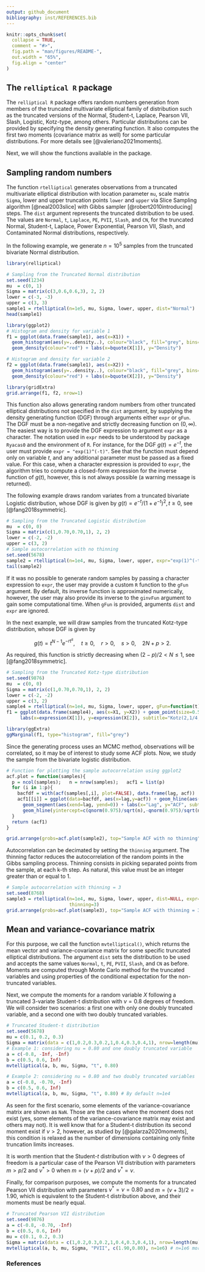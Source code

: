 ```yaml
---
output: github_document
bibliography: inst/REFERENCES.bib
---
```


<!-- README.md is generated from README.Rmd. Please edit that file -->

```r
knitr::opts_chunk$set(
  collapse = TRUE,
  comment = "#>",
  fig.path = "man/figures/README-",
  out.width = "65%",
  fig.align = "center"
)
```

## The `relliptical R` package

The `relliptical R` package offers random numbers generation from members of the truncated multivariate elliptical family of distribution such as the truncated versions of the Normal, Student-t, Laplace, Pearson VII, Slash, Logistic, Kotz-type, among others. Particular distributions can be provided by specifying the density generating function. It also computes the first two moments (covariance matrix as well) for some particular distributions. For more details see [@valeriano2021moments].

Next, we will show the functions available in the package.

## Sampling random numbers
The function `rtelliptical` generates observations from a truncated multivariate elliptical distribution with location parameter `mu`, scale matrix `Sigma`, lower and upper truncation points `lower` and `upper` via Slice Sampling algorithm [@neal2003slice] with Gibbs sampler [@robert2010introducing] steps. The `dist` argument represents the truncated distribution to be used. The values are `Normal`, `t`, `Laplace`, `PE`, `PVII`, `Slash`, and `CN`, for the truncated Normal, Student-t, Laplace, Power Exponential, Pearson VII, Slash, and Contaminated Normal distributions, respectively.

In the following example, we generate $n = 10^5$ samples from the truncated bivariate Normal distribution.

```r
library(relliptical)

# Sampling from the Truncated Normal distribution
set.seed(1234)
mu  = c(0, 1)
Sigma = matrix(c(3,0.6,0.6,3), 2, 2)
lower = c(-3, -3)
upper = c(3, 3)
sample1 = rtelliptical(n=1e5, mu, Sigma, lower, upper, dist="Normal")
head(sample1)

library(ggplot2)
# Histogram and density for variable 1
f1 = ggplot(data.frame(sample1), aes(x=X1)) + 
  geom_histogram(aes(y=..density..), colour="black", fill="grey", bins=15) +
  geom_density(colour="red") + labs(x=bquote(X[1]), y="Density")

# Histogram and density for variable 2
f2 = ggplot(data.frame(sample1), aes(x=X2)) + 
  geom_histogram(aes(y=..density..), colour="black", fill="grey", bins=15) +
  geom_density(colour="red") + labs(x=bquote(X[2]), y="Density")

library(gridExtra)
grid.arrange(f1, f2, nrow=1)
```

This function also allows generating random numbers from other truncated elliptical distributions not specified in the `dist` argument, by supplying the density generating function (DGF) through arguments either `expr` or `gFun`. The DGF must be a non-negative and strictly decreasing function on $(0, \infty)$. The easiest way is to provide the DGF expression to argument `expr` as a character. The notation used in `expr` needs to be understood by package `Ryacas0` and the environment of `R`. For instance, for the DGF $g(t)=e^{-t}$, the user must provide `expr = "exp(1)^(-t)"`. See that the function must depend only on variable $t$, and any additional parameter must be passed as a fixed value. For this case, when a character expression is provided to `expr`, the algorithm tries to compute a closed-form expression for the inverse function of $g(t)$, however, this is not always possible (a warning message is returned).

The following example draws random variates from a truncated bivariate Logistic distribution, whose DGF is given by $g(t) = e^{-t}/(1+e^{-t})^2, t \geq 0$, see [@fang2018symmetric].

```r
# Sampling from the Truncated Logistic distribution
mu  = c(0, 0)
Sigma = matrix(c(1,0.70,0.70,1), 2, 2)
lower = c(-2, -2)
upper = c(3, 2)
# Sample autocorrelation with no thinning
set.seed(5678)
sample2 = rtelliptical(n=1e4, mu, Sigma, lower, upper, expr="exp(1)^(-t)/(1+exp(1)^(-t))^2")
tail(sample2)
```

If it was no possible to generate random samples by passing a character expression to `expr`, the user may provide a custom `R` function to the `gFun` argument.  By default, its inverse function is approximated numerically, however, the user may also provide its inverse to the `ginvFun` argument to gain some computational time. When `gFun` is provided, arguments `dist` and `expr` are ignored.

In the next example, we will draw samples from the truncated Kotz-type distribution, whose DGF is given by 

$$g(t) = t^{N-1} e^{-r t^s}, \quad t\geq 0, \quad r>0, \quad s>0, \quad 2N+p>2.$$ 

As required, this function is strictly decreasing when $(2-p)/2 < N \leq 1$, see [@fang2018symmetric].

```r
# Sampling from the Truncated Kotz-type distribution
set.seed(9876)
mu  = c(0, 0)
Sigma = matrix(c(1,0.70,0.70,1), 2, 2)
lower = c(-2, -2)
upper = c(3, 2)
sample4 = rtelliptical(n=1e4, mu, Sigma, lower, upper, gFun=function(t){ t^(-1/2)*exp(-2*t^(1/4)) })
f1 = ggplot(data.frame(sample4), aes(x=X1, y=X2)) + geom_point(size=0.50) +
     labs(x=expression(X[1]), y=expression(X[2]), subtitle="Kotz(2,1/4,1/2)")

library(ggExtra)
ggMarginal(f1, type="histogram", fill="grey")
```

Since the generating process uses an MCMC method, observations will be correlated, so it may be of interest to study some ACF plots. Now, we study the sample from the bivariate logistic distribution.

```r
# Function for plotting the sample autocorrelation using ggplot2
acf.plot = function(samples){
  p = ncol(samples);   n = nrow(samples);   acf1 = list(p)
  for (i in 1:p){
    bacfdf = with(acf(samples[,i], plot=FALSE), data.frame(lag, acf))
    acf1[[i]] = ggplot(data=bacfdf, aes(x=lag,y=acf)) + geom_hline(aes(yintercept=0)) +
      geom_segment(aes(xend=lag, yend=0)) + labs(x="Lag", y="ACF", subtitle=bquote(X[.(i)])) +
      geom_hline(yintercept=c(qnorm(0.975)/sqrt(n),-qnorm(0.975)/sqrt(n)), colour="red", linetype="twodash")
  }
  return (acf1)
}

grid.arrange(grobs=acf.plot(sample2), top="Sample ACF with no thinning", nrow=1)
```

Autocorrelation can be decimated by setting the `thinning` argument. The thinning factor reduces the autocorrelation of the random points in the Gibbs sampling process. Thinning consists in picking separated points from the sample, at each k-th step. As natural, this value must be an integer greater than or equal to 1.

```r
# Sample autocorrelation with thinning = 3
set.seed(8768)
sample3 = rtelliptical(n=1e4, mu, Sigma, lower, upper, dist=NULL, expr="exp(1)^(-t)/(1+exp(1)^(-t))^2", 
                       thinning=3)
grid.arrange(grobs=acf.plot(sample3), top="Sample ACF with thinning = 3", nrow=1)
```

## Mean and variance-covariance matrix
For this purpose, we call the function `mvtelliptical()`, which returns the mean vector and variance-covariance matrix for some specific truncated elliptical distributions. The argument `dist` sets the distribution to be used and accepts the same values `Normal`, `t`, `PE`, `PVII`, `Slash`, and `CN` as before. Moments are computed through Monte Carlo method for the truncated variables and using properties of the conditional expectation for the non-truncated variables.

Next, we compute the moments for a random variable $X$ following a truncated 3-variate Student-t distribution with $\nu=0.8$ degrees of freedom. We will consider two scenarios: a first one with only one doubly truncated variable, and a second one with two doubly truncated variables.

```r
# Truncated Student-t distribution
set.seed(5678)
mu = c(0.1, 0.2, 0.3)
Sigma = matrix(data = c(1,0.2,0.3,0.2,1,0.4,0.3,0.4,1), nrow=length(mu), ncol=length(mu), byrow=TRUE)
# Example 1: considering nu = 0.80 and one doubly truncated variable
a = c(-0.8, -Inf, -Inf)
b = c(0.5, 0.6, Inf)
mvtelliptical(a, b, mu, Sigma, "t", 0.80)

# Example 2: considering nu = 0.80 and two doubly truncated variables
a = c(-0.8, -0.70, -Inf)
b = c(0.5, 0.6, Inf)
mvtelliptical(a, b, mu, Sigma, "t", 0.80) # By default n=1e4
```

As seen for the first scenario, some elements of the variance-covariance matrix are shown as `NaN`. Those are the cases where the moment does not exist (yes, some elements of the variance-covariance matrix may exist and others may not). It is well know that for a Student-t distribution its second moment exist if $\nu>2$, however, as studied by [@galarza2020moments], this condition is relaxed as the number of dimensions containing only finite truncation limits increases.

It is worth mention that the Student-$t$ distribution with $\nu > 0$ degrees of freedom is a particular case of the Pearson VII distribution with parameters $m > p/2$ and $\nu^* > 0$ when $m = (\nu+p)/2$ and $\nu^* = \nu$. 

Finally, for comparison purposes, we compute the moments for a truncated Pearson VII distribution with parameters $\nu^* = \nu = 0.80$ and $m = (\nu + 3)/2 = 1.90$, which is equivalent to the Student-t distribution above, and their moments must be nearly equal.

```r
# Truncated Pearson VII distribution
set.seed(9876)
a = c(-0.8, -0.70, -Inf)
b = c(0.5, 0.6, Inf)
mu = c(0.1, 0.2, 0.3)
Sigma = matrix(data = c(1,0.2,0.3,0.2,1,0.4,0.3,0.4,1), nrow=length(mu), ncol=length(mu), byrow=TRUE)
mvtelliptical(a, b, mu, Sigma, "PVII", c(1.90,0.80), n=1e6) # n=1e6 more precision
```

### References

